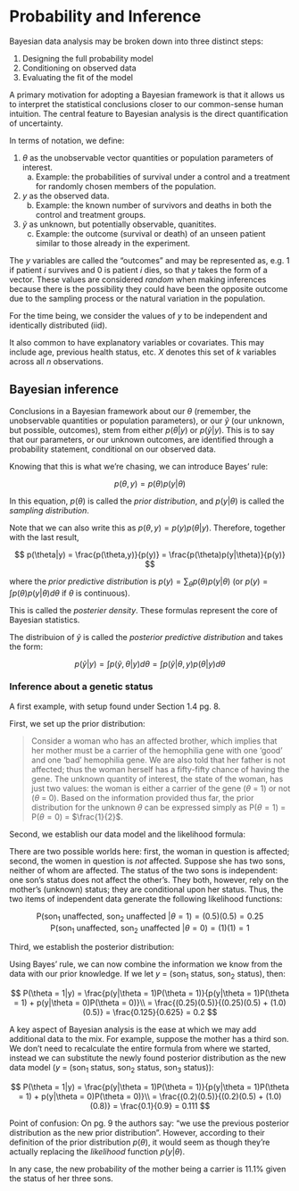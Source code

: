 # Probability and Inference {#intro}

Bayesian data analysis may be broken down into three distinct steps:

1. Designing the full probability model
2. Conditioning on observed data
3. Evaluating the fit of the model

A primary motivation for adopting a Bayesian framework is that it allows us to interpret the statistical conclusions closer to our common-sense human intuition. The central feature to Bayesian analysis is the direct quantification of uncertainty.

In terms of notation, we define:

1. $\theta$ as the unobservable vector quantities or population parameters of interest.
    a. Example: the probabilities of survival under a control and a treatment for randomly chosen members of the population.
2. $y$ as the observed data.
    b. Example: the known number of survivors and deaths in both the control and treatment groups.
3. $\tilde{y}$ as unknown, but potentially observable, quanitites.
    c. Example: the outcome (survival or death) of an unseen patient similar to those already in the experiment.

The $y$ variables are called the "outcomes" and may be represented as, e.g. 1 if patient $i$ survives and 0 is patient $i$ dies, so that $y$ takes the form of a vector. These values are considered *random* when making inferences because there is the possibility they could have been the opposite outcome due to the sampling process or the natural variation in the population.

For the time being, we consider the values of $y$ to be independent and identically distributed (iid).

It also common to have explanatory variables or covariates. This may include age, previous health status, etc. $X$ denotes this set of $k$ variables across all $n$ observations.

## Bayesian inference

Conclusions in a Bayesian framework about our $\theta$ (remember, the unobservable quantities or population parameters), or our $\tilde{y}$ (our unknown, but possible, outcomes), stem from either $p(\theta | y)$ or $p(\tilde{y} | y)$. This is to say that our parameters, or our unknown outcomes, are identified through a probability statement, conditional on our observed data.

Knowing that this is what we're chasing, we can introduce Bayes' rule: 

$$
p(\theta, y) = p(\theta)p(y|\theta)
$$

In this equation, $p(\theta)$ is called the *prior distribution*, and $p(y|\theta)$ is called the *sampling distribution*.

Note that we can also write this as $p(\theta, y) = p(y)p(\theta|y)$. Therefore, together with the last result,

$$
p(\theta|y) = \frac{p(\theta,y)}{p(y)} = \frac{p(\theta)p(y|\theta)}{p(y)}
$$

where the *prior predictive distribution* is $p(y) = \sum_\theta p(\theta)p(y|\theta)$ (or $p(y)=\int p(\theta)p(y|\theta)d\theta$ if $\theta$ is continuous).

This is called the *posterier density*. These formulas represent the core of Bayesian statistics.

The distribuion of $\tilde{y}$ is called the *posterior predictive distribution* and takes the form:

$$
p(\tilde{y}|y) = \int p(\tilde{y},\theta|y)d\theta = \int p(\tilde{y}|\theta,y)p(\theta|y)d\theta
$$

### Inference about a genetic status

A first example, with setup found under Section 1.4 pg. 8.

First, we set up the prior distribution:

> Consider a woman who has an affected brother, which implies that her mother must be a carrier of the hemophilia gene with one ‘good’ and one ‘bad’ hemophilia gene. We are also told that her father is not affected; thus the woman herself has a fifty-fifty chance of having the gene. The unknown quantity of interest, the state of the woman, has just two values: the woman is either a carrier of the gene ($\theta$ = 1) or not ($\theta$ = 0). Based on the information provided thus far, the prior distribution for the unknown $\theta$ can be expressed simply as P($\theta = 1$) = P($\theta = 0$) = $\frac{1}{2}$.

Second, we establish our data model and the likelihood formula:

There are two possible worlds here: first, the woman in question is affected; second, the women in question is *not* affected. Suppose she has two sons, neither of whom are affected. The status of the two sons is independent: one son's status does not affect the other's. They both, however, rely on the mother's (unknown) status; they are conditional upon her status. Thus, the two items of independent data generate the following likelihood functions:

<center>
P(son$_1$ unaffected, son$_2$ unaffected $| \theta = 1) = (0.5)(0.5) = 0.25$
</center>
<center>
P(son$_1$ unaffected, son$_2$ unaffected $| \theta = 0) = (1)(1) = 1$
</center>

Third, we establish the posterior distribution:

Using Bayes' rule, we can now combine the information we know from the data with our prior knowledge. If we let $y$ = (son$_1$ status, son$_2$ status), then:

$$
P(\theta = 1|y) = \frac{p(y|\theta = 1)P(\theta = 1)}{p(y|\theta = 1)P(\theta = 1) + p(y|\theta = 0)P(\theta = 0)}\\
= \frac{(0.25)(0.5)}{(0.25)(0.5) + (1.0)(0.5)} = \frac{0.125}{0.625} = 0.2
$$

A key aspect of Bayesian analysis is the ease at which we may add additional data to the mix. For example, suppose the mother has a third son. We don't need to recalculate the entire formula from where we started, instead we can substitute the newly found posterior distribution as the new data model ($y$ = (son$_1$ status, son$_2$ status, son$_3$ status)):

$$
P(\theta = 1|y) = \frac{p(y|\theta = 1)P(\theta = 1)}{p(y|\theta = 1)P(\theta = 1) + p(y|\theta = 0)P(\theta = 0)}\\
= \frac{(0.2)(0.5)}{(0.2)(0.5) + (1.0)(0.8)} = \frac{0.1}{0.9} = 0.111
$$

Point of confusion: On pg. 9 the authors say: "we use the previous posterior distribution as the new prior distribution". However, according to their definition of the prior distribution $p(\theta)$, it would seem as though they're actually replacing the *likelihood* function $p(y|\theta)$.

In any case, the new probability of the mother being a carrier is 11.1% given the status of her three sons.



